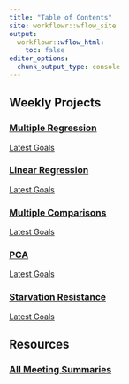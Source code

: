 ```yaml
---
title: "Table of Contents"
site: workflowr::wflow_site
output:
  workflowr::wflow_html:
    toc: false
editor_options:
  chunk_output_type: console
---
```



## Weekly Projects


### [Multiple Regression](multiReg.html)

[Latest Goals](recap.html#2022/12/21)


### [Linear Regression](linReg.html)

[Latest Goals](recap.html#2022/12/14)


### [Multiple Comparisons](multiComp.html)

[Latest Goals](recap.html#2022/11/29)


### [PCA](pca.html)

[Latest Goals](recap.html#2022/11/22)


### [Starvation Resistance](starve.html)

[Latest Goals](recap.html#2022/11/15)


## Resources

### [All Meeting Summaries](recap.html)

